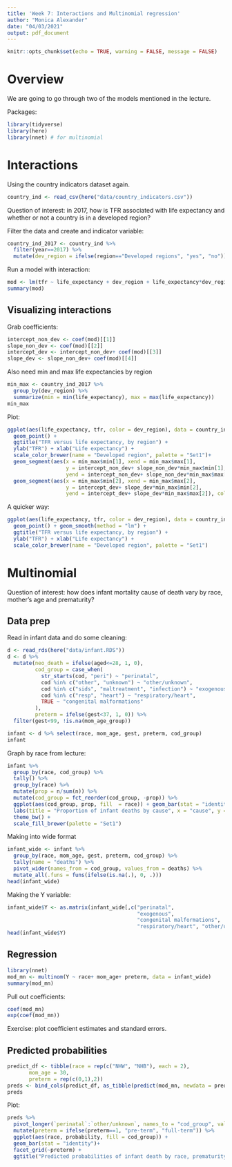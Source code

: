 ```yaml
---
title: 'Week 7: Interactions and Multinomial regression'
author: "Monica Alexander"
date: "04/03/2021"
output: pdf_document
---
```


```r
knitr::opts_chunk$set(echo = TRUE, warning = FALSE, message = FALSE)
```

# Overview

We are going to go through two of the models mentioned in the lecture. 

Packages:

```r
library(tidyverse)
library(here)
library(nnet) # for multinomial
```


# Interactions

Using the country indicators dataset again.

```r
country_ind <- read_csv(here("data/country_indicators.csv"))
```

Question of interest: in 2017, how is TFR associated with life expectancy and whether or not a country is in a developed region?

Filter the data and create and indicator variable:

```r
country_ind_2017 <- country_ind %>% 
  filter(year==2017) %>% 
  mutate(dev_region = ifelse(region=="Developed regions", "yes", "no"))
```

Run a model with interaction:

```r
mod <- lm(tfr ~ life_expectancy + dev_region + life_expectancy*dev_region, data = country_ind_2017)
summary(mod)
```

## Visualizing interactions

Grab coefficients:

```r
intercept_non_dev <- coef(mod)[[1]]
slope_non_dev <- coef(mod)[[2]]
intercept_dev <- intercept_non_dev+ coef(mod)[[3]]
slope_dev <- slope_non_dev+ coef(mod)[[4]]
```

Also need min and max life expectancies by region

```r
min_max <- country_ind_2017 %>% 
  group_by(dev_region) %>% 
  summarize(min = min(life_expectancy), max = max(life_expectancy))
min_max
```


Plot:
```r
ggplot(aes(life_expectancy, tfr, color = dev_region), data = country_ind_2017) + 
  geom_point() + 
  ggtitle("TFR versus life expectancy, by region") + 
  ylab("TFR") + xlab("Life expectancy") + 
  scale_color_brewer(name = "Developed region", palette = "Set1")+
  geom_segment(aes(x = min_max$min[1], xend = min_max$max[1],
                   y = intercept_non_dev+ slope_non_dev*min_max$min[1], 
                   yend = intercept_non_dev+ slope_non_dev*min_max$max[1])) +
  geom_segment(aes(x = min_max$min[2], xend = min_max$max[2],
                   y = intercept_dev+ slope_dev*min_max$min[2], 
                   yend = intercept_dev+ slope_dev*min_max$max[2]), color = "blue")
```



A quicker way:

```r
ggplot(aes(life_expectancy, tfr, color = dev_region), data = country_ind_2017) + 
  geom_point() + geom_smooth(method = "lm") + 
  ggtitle("TFR versus life expectancy, by region") + 
  ylab("TFR") + xlab("Life expectancy") + 
  scale_color_brewer(name = "Developed region", palette = "Set1")
```

# Multinomial

Question of interest: how does infant mortality cause of death vary by race, mother's age and prematurity?

## Data prep

Read in infant data and do some cleaning:

```r
d <- read_rds(here("data/infant.RDS"))
d <- d %>% 
  mutate(neo_death = ifelse(aged<=28, 1, 0),
         cod_group = case_when(
           str_starts(cod, "peri") ~ "perinatal",
           cod %in% c("other", "unknown") ~ "other/unknown",
           cod %in% c("sids", "maltreatment", "infection") ~ "exogenous",
           cod %in% c("resp", "heart") ~ "respiratory/heart",
           TRUE ~ "congenital malformations"
         ),
         preterm = ifelse(gest<37, 1, 0)) %>% 
  filter(gest<99, !is.na(mom_age_group))

infant <- d %>% select(race, mom_age, gest, preterm, cod_group)
infant
```
Graph by race from lecture:

```r
infant %>% 
  group_by(race, cod_group) %>%
  tally() %>% 
  group_by(race) %>% 
  mutate(prop = n/sum(n)) %>%
  mutate(cod_group = fct_reorder(cod_group, -prop)) %>% 
  ggplot(aes(cod_group, prop, fill  = race)) + geom_bar(stat = "identity", position = 'dodge') + 
  labs(title = "Proportion of infant deaths by cause", x = "cause", y = "proportion") + 
  theme_bw() + 
  scale_fill_brewer(palette = "Set1")
```

Making into wide format

```r
infant_wide <- infant %>% 
  group_by(race, mom_age, gest, preterm, cod_group) %>% 
  tally(name = "deaths") %>% 
  pivot_wider(names_from = cod_group, values_from = deaths) %>% 
  mutate_all(.funs = funs(ifelse(is.na(.), 0, .)))
head(infant_wide)
```

Making the Y variable:

```r
infant_wide$Y <- as.matrix(infant_wide[,c("perinatal",
                                          "exogenous",
                                          "congenital malformations", 
                                          "respiratory/heart", "other/unknown")])
head(infant_wide$Y)
```

## Regression

```r
library(nnet)
mod_mn <- multinom(Y ~ race+ mom_age+ preterm, data = infant_wide)
summary(mod_mn)
```

Pull out coefficients:

```r
coef(mod_mn)
exp(coef(mod_mn))
```

Exercise: plot coefficient estimates and standard errors.


## Predicted probabilities

```r
predict_df <- tibble(race = rep(c("NHW", "NHB"), each = 2),
       mom_age = 30,
       preterm = rep(c(0,1),2)) 
preds <- bind_cols(predict_df, as_tibble(predict(mod_mn, newdata = predict_df, type = 'probs')))
preds
```

Plot:

```r
preds %>% 
  pivot_longer(`perinatal`:`other/unknown`, names_to = "cod_group", values_to = "probability") %>% 
  mutate(preterm = ifelse(preterm==1, "pre-term", "full-term")) %>% 
  ggplot(aes(race, probability, fill = cod_group)) + 
  geom_bar(stat = "identity")+
  facet_grid(~preterm) +
  ggtitle("Predicted probabilities of infant death by race, prematurity and cause\nMothers aged 30")
```










